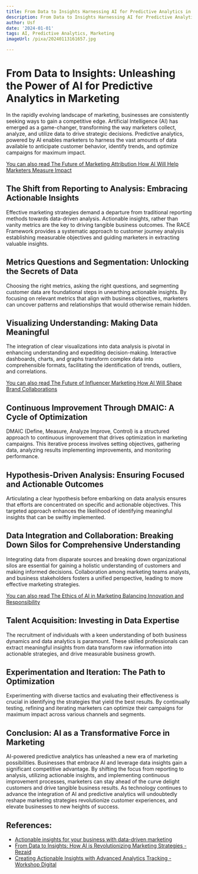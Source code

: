 ```yaml
---
title: From Data to Insights Harnessing AI for Predictive Analytics in Marketing
description: From Data to Insights Harnessing AI for Predictive Analytics in Marketing
author: Usf
date: '2024-01-01'
tags: AI, Predictive Analytics, Marketing
imageUrl: /pixa/20240113161657.jpg

---
```

# From Data to Insights: Unleashing  the Power of AI for Predictive Analytics in Marketing

In the rapidly evolving landscape of marketing, businesses are consistently seeking ways to gain a competitive edge. Artificial Intelligence (AI) has emerged  as  a game-changer, transforming the way marketers  collect, analyze, and utilize data to drive strategic decisions. Predictive analytics, powered by AI enables marketers to harness the vast amounts of data available to anticipate customer  behavior,  identify trends, and optimize campaigns for maximum impact.

[You can also read The  Future of Marketing Attribution How AI Will  Help Marketers Measure Impact](The%20Future%20of%20Marketing%20Attribution%20How%20AI%20Will%20Help%20Marketers%20Measure%20Impact)


##  The Shift from Reporting to Analysis: Embracing Actionable Insights

Effective marketing strategies demand a departure from traditional  reporting  methods towards data-driven analysis. Actionable insights, rather than vanity metrics are the key to driving tangible business outcomes. The RACE Framework provides a systematic approach to customer journey analysis establishing measurable objectives and guiding marketers in extracting valuable  insights.

## Metrics Questions and Segmentation:  Unlocking the Secrets of Data

Choosing the right metrics, asking the right questions, and segmenting customer data are foundational steps in unearthing  actionable insights. By focusing on relevant metrics  that align with  business objectives, marketers can uncover  patterns and relationships that would otherwise remain hidden.

## Visualizing Understanding: Making Data Meaningful

The integration of clear visualizations into data analysis  is pivotal in enhancing understanding and expediting decision-making. Interactive dashboards, charts, and graphs transform complex data into comprehensible formats, facilitating the identification of trends, outliers,  and correlations.

[You can also read The Future of Influencer  Marketing  How AI Will Shape Brand  Collaborations](The%20Future%20of%20Influencer%20Marketing%20How%20AI%20Will%20Shape%20Brand%20Collaborations)


## Continuous Improvement Through DMAIC: A Cycle of Optimization

DMAIC (Define, Measure,  Analyze Improve, Control)  is a structured approach to continuous improvement that drives optimization in marketing campaigns. This iterative process involves setting objectives, gathering data, analyzing results implementing improvements,  and monitoring performance.

## Hypothesis-Driven Analysis:  Ensuring Focused and Actionable Outcomes

Articulating a clear hypothesis before embarking on data analysis ensures  that efforts are concentrated on specific and actionable objectives. This targeted approach enhances  the likelihood of identifying meaningful insights that can be swiftly implemented.

## Data Integration and Collaboration: Breaking Down Silos  for Comprehensive  Understanding

Integrating data from disparate sources and breaking down organizational silos are essential for gaining a holistic understanding of  customers and  making informed decisions. Collaboration among marketing teams analysts, and  business stakeholders fosters a unified perspective, leading to  more effective marketing strategies.

[You can also read  The Ethics of AI in Marketing Balancing Innovation and Responsibility](The%20Ethics%20of%20AI%20in%20Marketing%20Balancing%20Innovation%20and%20Responsibility)


##  Talent Acquisition: Investing in Data Expertise

The recruitment of individuals with a keen understanding of both business dynamics and data analytics is paramount. These skilled professionals can extract meaningful  insights from data transform raw information  into actionable strategies, and drive measurable business growth.

##  Experimentation and Iteration: The Path to Optimization

Experimenting with diverse tactics and evaluating  their effectiveness is crucial in identifying the  strategies that yield the best results. By continually testing, refining  and iterating marketers can optimize their campaigns for maximum impact across various channels and segments.

## Conclusion: AI as a  Transformative Force in  Marketing

AI-powered predictive analytics has unleashed a new era of  marketing possibilities. Businesses  that  embrace AI and leverage  data insights gain a significant competitive advantage. By shifting the focus from reporting to analysis,  utilizing actionable insights, and  implementing continuous improvement  processes,  marketers can stay ahead of the curve  delight customers and drive tangible  business results. As technology continues to advance the integration of AI and predictive analytics  will undoubtedly reshape marketing strategies revolutionize customer experiences, and elevate businesses to new heights of  success.

## References:
- [Actionable insights for your business with data-driven marketing](https://www.smartinsights.com/goal-setting-evaluation/web-analytics-strategy/top-10-strategies-turn-data-actionable-analytics/)
- [From Data to Insights: How AI is Revolutionizing Marketing Strategies - Rezaid](https://www.rezaid.co.uk/post/from-data-to-insights-how-ai-is-revolutionizing-marketing-strategies)
- [Creating Actionable Insights with Advanced Analytics Tracking - Workshop Digital](https://www.workshopdigital.com/blog/creating-actionable-insights-with-advanced-analytics-tracking/)

